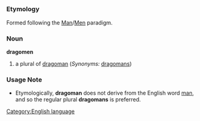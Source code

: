 =={{en}}==
[[Category:English language]]
===Etymology===
Formed following the [[Man]]/[[Men]] paradigm.
===Noun===
'''dragomen'''

#a plural of [[dragoman]] (''Synonyms:'' [[dragomans]])
===Usage Note===
*Etymologically, '''dragoman''' does not derive from the English word [[man]], and so the regular plural '''dragomans''' is preferred.